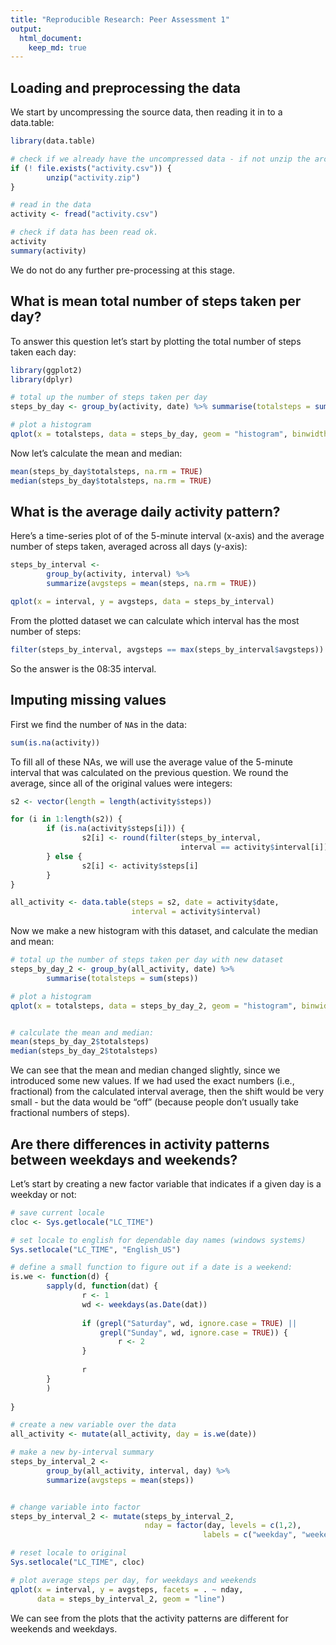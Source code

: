 ```yaml
---
title: "Reproducible Research: Peer Assessment 1"
output: 
  html_document:
    keep_md: true
---
```



## Loading and preprocessing the data

We start by uncompressing the source data, then reading it in to a data.table:

```r
library(data.table)

# check if we already have the uncompressed data - if not unzip the archive.
if (! file.exists("activity.csv")) {
        unzip("activity.zip")
}

# read in the data
activity <- fread("activity.csv")

# check if data has been read ok.
activity
summary(activity)
```

We do not do any further pre-processing at this stage.

## What is mean total number of steps taken per day?

To answer this question let's start by plotting the total number of steps taken
each day:

```r
library(ggplot2)
library(dplyr)

# total up the number of steps taken per day
steps_by_day <- group_by(activity, date) %>% summarise(totalsteps = sum(steps))

# plot a histogram
qplot(x = totalsteps, data = steps_by_day, geom = "histogram", binwidth = 660)
```

Now let's calculate the mean and median:
```r
mean(steps_by_day$totalsteps, na.rm = TRUE)
median(steps_by_day$totalsteps, na.rm = TRUE)
```


## What is the average daily activity pattern?

Here's a time-series plot of of the 5-minute interval (x-axis) and the average 
number of steps taken, averaged across all days (y-axis):

```r
steps_by_interval <- 
        group_by(activity, interval) %>% 
        summarize(avgsteps = mean(steps, na.rm = TRUE))

qplot(x = interval, y = avgsteps, data = steps_by_interval)
```

From the plotted dataset we can calculate which interval has the most number of
steps:
```r
filter(steps_by_interval, avgsteps == max(steps_by_interval$avgsteps))
```

So the answer is the 08:35 interval.


## Imputing missing values

First we find the number of `NA`s in the data:
```r
sum(is.na(activity))
```

To fill all of these NAs, we will use the average value of the 5-minute interval
that was calculated on the previous question. We round the average, since all 
of the original values were integers:
```r
s2 <- vector(length = length(activity$steps))

for (i in 1:length(s2)) {
        if (is.na(activity$steps[i])) {
                s2[i] <- round(filter(steps_by_interval, 
                                      interval == activity$interval[i])$avgsteps)
        } else {
                s2[i] <- activity$steps[i]
        }
}

all_activity <- data.table(steps = s2, date = activity$date, 
                           interval = activity$interval)

```

Now we make a new histogram with this dataset, and calculate the median and
mean:
```r
# total up the number of steps taken per day with new dataset
steps_by_day_2 <- group_by(all_activity, date) %>% 
        summarise(totalsteps = sum(steps))

# plot a histogram
qplot(x = totalsteps, data = steps_by_day_2, geom = "histogram", binwidth = 660)


# calculate the mean and median:
mean(steps_by_day_2$totalsteps)
median(steps_by_day_2$totalsteps)
```

We can see that the mean and median changed slightly, since we introduced some
new values. If we had used the exact numbers (i.e., fractional) from the 
calculated interval average, then the shift would be very small - but the data
would be "off" (because people don't usually take fractional numbers of steps).

## Are there differences in activity patterns between weekdays and weekends?

Let's start by creating a new factor variable that indicates if a given day is
a weekday or not:
```r
# save current locale
cloc <- Sys.getlocale("LC_TIME")

# set locale to english for dependable day names (windows systems)
Sys.setlocale("LC_TIME", "English_US")

# define a small function to figure out if a date is a weekend:
is.we <- function(d) {
        sapply(d, function(dat) {
                r <- 1
                wd <- weekdays(as.Date(dat))
                
                if (grepl("Saturday", wd, ignore.case = TRUE) || 
                    grepl("Sunday", wd, ignore.case = TRUE)) {
                        r <- 2
                }
                
                r        
        }
        )
        
}

# create a new variable over the data
all_activity <- mutate(all_activity, day = is.we(date))

# make a new by-interval summary 
steps_by_interval_2 <- 
        group_by(all_activity, interval, day) %>% 
        summarize(avgsteps = mean(steps))


# change variable into factor
steps_by_interval_2 <- mutate(steps_by_interval_2,
                              nday = factor(day, levels = c(1,2),
                                           labels = c("weekday", "weekend")))

# reset locale to original
Sys.setlocale("LC_TIME", cloc)

# plot average steps per day, for weekdays and weekends
qplot(x = interval, y = avgsteps, facets = . ~ nday, 
      data = steps_by_interval_2, geom = "line")

```

We can see from the plots that the activity patterns are different for weekends
and weekdays.